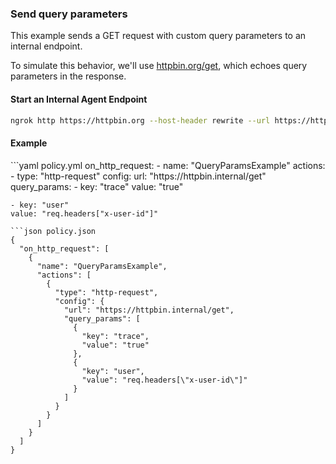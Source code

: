 

### Send query parameters

This example sends a GET request with custom query parameters to an internal endpoint.

To simulate this behavior, we'll use [httpbin.org/get](https://httpbin.org/get), which echoes query parameters in the response.

#### Start an Internal Agent Endpoint

```bash
ngrok http https://httpbin.org --host-header rewrite --url https://httpbin.internal
```

#### Example

<CodeGroup>
```yaml policy.yml
on_http_request:
  - name: "QueryParamsExample"
    actions:
    - type: "http-request"
    config:
    url: "https://httpbin.internal/get"
    query_params:
    - key: "trace"
    value: "true"

    - key: "user"
    value: "req.headers["x-user-id"]"
```
```json policy.json
{
  "on_http_request": [
    {
      "name": "QueryParamsExample",
      "actions": [
        {
          "type": "http-request",
          "config": {
            "url": "https://httpbin.internal/get",
            "query_params": [
              {
                "key": "trace",
                "value": "true"
              },
              {
                "key": "user",
                "value": "req.headers[\"x-user-id\"]"
              }
            ]
          }
        }
      ]
    }
  ]
}
```
</CodeGroup>
